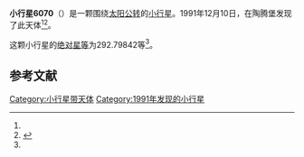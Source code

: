 {{Infobox planet
| bgcolour = #FFFFC0
| name = 6070 Rheinland
| symbol = 
| image = 
| caption = 
| discovery = yes
| discovery_ref = 
| discoverer = {{link-en|佛蒙特·伯根|Freimut Börngen}}
| discovery_site = [[陶腾堡|陶腾堡]] 
| discovered = 1991年12月10日
| designations = yes
| mp_name = 
| named_after = 
| alt_names = 1991 XO1/ 1950 TW1 / 1983 NW
| mp_category = [[主带小行星|主带小行星]]
| orbit_ref = <ref name="a">[http://ssd.jpl.nasa.gov/sbdb.cgi?sstr=6070 6070 Rheinland] {{Wayback|url=http://ssd.jpl.nasa.gov/sbdb.cgi?sstr=6070 |date=20200820193359 }}，小行星數據庫瀏覽器（JPL Small-Body Database Browser）－[[美国国家航空航天局|美国国家航空航天局]]喷气推进实验室</ref>
| epoch = 2456400.5 (2013年4月18日更新)
| aphelion = {{convert|2.8890840|AU|km|3|abbr=on|lk=out}}
| perihelion = {{convert|1.8864008|AU|km|3|abbr=on}}
| semimajor = {{convert|2.3877424|AU|km|3|abbr=on}}
| eccentricity = 0.2099647
| period = 1347.657788 [[日|日]]<br />3.69[[儒略年|儒略年]]
| avg_speed = 
| inclination = 3.13098
| asc_node = 83.98833
| mean_anomaly = 
| arg_peri = 292.79842
| satellites = 
| physical_characteristics = yes
| dimensions = 
| mass = 
| density = 
| surface_grav = 
| escape_velocity = 
| sidereal_day = 
| axial_tilt = 
| pole_ecliptic_lat = 
| pole_ecliptic_lon = 
| albedo = 
| temperatures= 
| temp_name1 = 
| mean_temp_1 = 
| max_temp_1 = 
| temp_name2 = 
| max_temp_2 = 
| spectral_type = 
| abs_magnitude = 292.79842
}}

'''小行星6070'''（{{lang-en|6070 Rheinland}}）是一颗围绕[[太阳|太阳]][[公转|公转]]的[[小行星|小行星]]。1991年12月10日，{{link-en|佛蒙特·伯根|Freimut Börngen}}在陶腾堡发现了此天体<ref name="a" /><ref>{{cite news|title=小行星列表|url=http://cfa-www.harvard.edu/iau/lists/NumberedMPs.txt|accessdate=2013-07-08|newspaper=哈佛大学|archive-date=2008-05-17|archive-url=https://web.archive.org/web/20080517010638/http://cfa-www.harvard.edu/iau/lists/NumberedMPs.txt|dead-url=no}}</ref>。

这颗小行星的[[绝对星等|绝对星等]]为292.79842等<ref name="a" />。

==参考文献==
{{reflist}}
{{Minor Planet Number|[[小行星6069|小行星6069]]|[[小行星6071|小行星6071]]}}

{{小天体}}

[[Category:小行星带天体|Category:小行星带天体]]
[[Category:1991年发现的小行星|Category:1991年发现的小行星]]

{{asteroid-stub}}